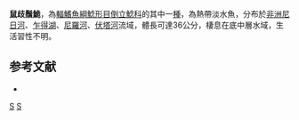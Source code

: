 {{Speciesbox 
| taxon = Synodontis sorex
| authority = [[Günther|Günther]], 1864
| status = LC
| status_system= IUCN3.1
}}

'''鼠歧鬚鮠'''，為[[輻鰭魚綱|輻鰭魚綱]][[鯰形目|鯰形目]][[倒立鯰科|倒立鯰科]]的其中一[[種|種]]，為熱帶淡水魚，分布於[[非洲|非洲]][[尼日河|尼日河]]、[[乍得湖|乍得湖]]、[[尼羅河|尼羅河]]、[[伏塔河|伏塔河]]流域，體長可達36公分，棲息在底中層水域，生活習性不明。

==参考文献==
*{{FishBase_species|genus=Synodontis|species=sorex|year=2015|month=5}}

{{Taxonbar}}

[[Category:1864年描述的鱼类|S]]
[[Category:歧鬚鮠屬|S]]